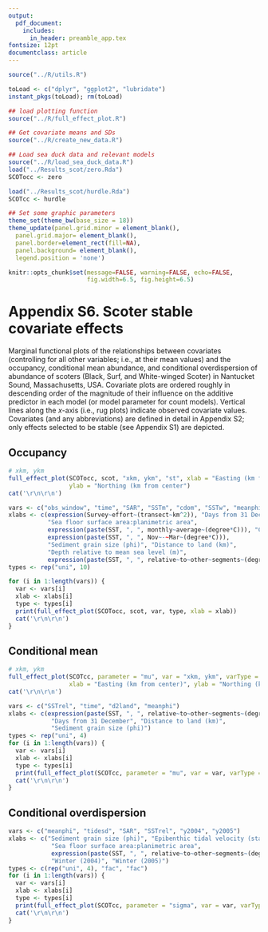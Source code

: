 ```yaml
---
output: 
  pdf_document:
    includes:
      in_header: preamble_app.tex
fontsize: 12pt
documentclass: article
---
```


```r
source("../R/utils.R")

toLoad <- c("dplyr", "ggplot2", "lubridate")
instant_pkgs(toLoad); rm(toLoad)

## load plotting function
source("../R/full_effect_plot.R")

## Get covariate means and SDs
source("../R/create_new_data.R")

## Load sea duck data and relevant models
source("../R/load_sea_duck_data.R")
load("../Results_scot/zero.Rda")
SCOTocc <- zero

load("../Results_scot/hurdle.Rda")
SCOTcc <- hurdle

## Set some graphic parameters
theme_set(theme_bw(base_size = 18))
theme_update(panel.grid.minor = element_blank(),
  panel.grid.major= element_blank(),
  panel.border=element_rect(fill=NA),
  panel.background= element_blank(),
  legend.position = 'none')

knitr::opts_chunk$set(message=FALSE, warning=FALSE, echo=FALSE,
                      fig.width=6.5, fig.height=6.5)
```

# Appendix S6. Scoter stable covariate effects

Marginal functional plots of the relationships between covariates (controlling for all other variables; i.e., at their mean values) and the occupancy, conditional mean abundance, and conditional overdispersion of abundance of scoters (Black, Surf, and White-winged Scoter) in Nantucket Sound, Massachusetts, USA.  Covariate plots are ordered roughly in descending order of the magnitude of their influence on the additive predictor in each model (or model parameter for count models).  Vertical lines along the *x*-axis (i.e., rug plots) indicate observed covariate values.  Covariates (and any abbreviations) are defined in detail in Appendix S2; only effects selected to be stable (see Appendix S1) are depicted.

\newpage

## Occupancy

```r
# xkm, ykm
full_effect_plot(SCOTocc, scot, "xkm, ykm", "st", xlab = "Easting (km from center)",
                 ylab = "Northing (km from center")
cat('\r\n\r\n')

vars <- c("obs_window", "time", "SAR", "SSTm", "cdom", "SSTw", "meanphi", "d2land", "depth", "SSTrel")
xlabs <- c(expression(Survey~effort~(transect~km^2)), "Days from 31 December", 
           "Sea floor surface area:planimetric area", 
           expression(paste(SST, ", ", monthly~average~(degree*C))), "Chromomorphic dissolved organic matter", 
           expression(paste(SST, ", ", Nov~-~Mar~(degree*C))),
           "Sediment grain size (phi)", "Distance to land (km)", 
           "Depth relative to mean sea level (m)",
           expression(paste(SST, ", ", relative~to~other~segments~(degree*C))))
types <- rep("uni", 10)

for (i in 1:length(vars)) {
  var <- vars[i]
  xlab <- xlabs[i]
  type <- types[i]
  print(full_effect_plot(SCOTocc, scot, var, type, xlab = xlab))
  cat('\r\n\r\n')
}
```

## Conditional mean
```r
# xkm, ykm
full_effect_plot(SCOTcc, parameter = "mu", var = "xkm, ykm", varType = "st", 
                 xlab = "Easting (km from center)", ylab = "Northing (km from center")
cat('\r\n\r\n')

vars <- c("SSTrel", "time", "d2land", "meanphi")
xlabs <- c(expression(paste(SST, ", ", relative~to~other~segments~(degree*C))),
            "Days from 31 December", "Distance to land (km)",
            "Sediment grain size (phi)")
types <- rep("uni", 4)
for (i in 1:length(vars)) {
  var <- vars[i]
  xlab <- xlabs[i]
  type <- types[i]
  print(full_effect_plot(SCOTcc, parameter = "mu", var = var, varType = type, xlab = xlab))
  cat('\r\n\r\n')
}
```

## Conditional overdispersion
```r
vars <- c("meanphi", "tidesd", "SAR", "SSTrel", "y2004", "y2005")
xlabs <- c("Sediment grain size (phi)", "Epibenthic tidal velocity (standard deviation; m/s)",
            "Sea floor surface area:planimetric area", 
            expression(paste(SST, ", ", relative~to~other~segments~(degree*C))),
            "Winter (2004)", "Winter (2005)")
types <- c(rep("uni", 4), "fac", "fac")
for (i in 1:length(vars)) {
  var <- vars[i]
  xlab <- xlabs[i]
  type <- types[i]
  print(full_effect_plot(SCOTcc, parameter = "sigma", var = var, varType = type, xlab = xlab))
  cat('\r\n\r\n')
}
```
